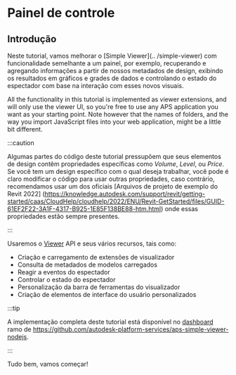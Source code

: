 
# Painel de controle

## Introdução

Neste tutorial, vamos melhorar o [Simple Viewer](.. /simple-viewer)
com funcionalidade semelhante a um painel, por exemplo, recuperando e agregando informações
a partir de nossos metadados de design, exibindo os resultados em gráficos e grades de dados e controlando
o estado do espectador com base na interação com esses novos visuais.

All the functionality in this tutorial is implemented as viewer extensions, and will only use
the viewer UI, so you're free to use any APS application you want as your starting point.
Note however that the names of folders, and the way you import JavaScript files into your
web application, might be a little bit different.



:::caution

Algumas partes do código deste tutorial pressupõem que seus elementos de design contêm propriedades específicas
como _Volume_, _Level_, ou _Price_. Se você tem um design específico com o qual deseja trabalhar, você pode
é claro modificar o código para usar outras propriedades, caso contrário, recomendamos usar um dos oficiais
[Arquivos de projeto de exemplo do Revit 2022] (https://knowledge.autodesk.com/support/revit/getting-started/caas/CloudHelp/cloudhelp/2022/ENU/Revit-GetStarted/files/GUID-61EF2F22-3A1F-4317-B925-1E85F138BE88-htm.html)
onde essas propriedades estão sempre presentes.


:::



<ResponsiveVideo src={PreviewUrl} />

Usaremos o [Viewer](https://aps.autodesk.com/en/docs/viewer/v7/developers_guide/overview)
API e seus vários recursos, tais como:

- Criação e carregamento de extensões de visualizador
- Consulta de metadados de modelos carregados
- Reagir a eventos do espectador
- Controlar o estado do espectador
- Personalização da barra de ferramentas do visualizador
- Criação de elementos de interface do usuário personalizados



:::tip

A implementação completa deste tutorial está disponível no [dashboard](https://github.com/autodesk-platform-services/aps-simple-viewer-nodejs/tree/dashboards)
ramo de https://github.com/autodesk-platform-services/aps-simple-viewer-nodejs.


:::



Tudo bem, vamos começar!